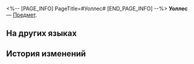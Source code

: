<%-- [PAGE_INFO]
PageTitle=#Уоллес#
[END_PAGE_INFO] --%>
{{Предмет Инфобокс
|id          = 250118
|Изображение = Предмет Уоллес.png
|Тип         = 
|Инвентарь   = 
|Редкость    = 4
|Эффект      = 
|Описание    = 
}}
'''Уоллес''' — [[Предмет]].

==На других языках==
{{На других языках
|en   = Wallace
|zhs  = 华劳斯
|zht  = 華勒斯
|ja   = ウォレス
|ko   = 월리스
|es   = Wallace
|fr   = Wallace
|ru   = Уоллес
|th   = Wallace
|vi   = Wallace
|de   = Wallace
|id   = Wallace
|pt   = Wallace
}}

==История изменений==
{{История изменений|3.5}}
